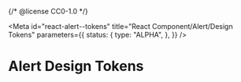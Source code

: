 {/* @license CC0-1.0 */}


<Meta
  id="react-alert--tokens"
  title="React Component/Alert/Design Tokens"
  parameters={{
    status: {
      type: "ALPHA",
    },
  }}
/>

# Alert Design Tokens

<ComponentTokensSection tokens={tokens} definition={tokensDefinition} component="utrecht-alert" />
